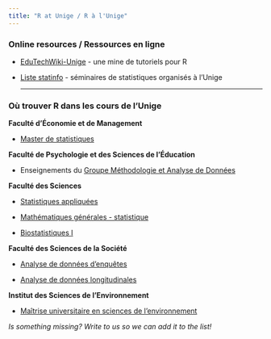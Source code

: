 ```yaml
---
title: "R at Unige / R à l'Unige"
---
```


### Online resources / Ressources en ligne

-   [EduTechWiki-Unige](http://edutechwiki.unige.ch/fr/Tutoriels_R) - une mine de tutoriels pour R

-   [Liste statinfo](https://listes.unige.ch/sympa/info/statinfo) - séminaires de statistiques organisés à l’Unige

    ------------------------------------------------------------------------

### Où trouver R dans les cours de l’Unige

**Faculté d’Économie et de Management**

-   [Master de statistiques](http://www.unige.ch/gsem/rcs/master/program/)

**Faculté de Psychologie et des Sciences de l’Éducation**

-   Enseignements du [Groupe Méthodologie et Analyse de Données](http://www.unige.ch/fapse/mad/services/)

**Faculté des Sciences**

-   [Statistiques appliquées](http://wadme.unige.ch:3149/pls/opprg/w_det_cours.debut?p_code_cours=14B951&p_plan_is=0&p_langue=1&p_frame=N&p_mode=PGC&p_annee=2015&p_suffixe=&p_grtri=)

-   [Mathématiques générales - statistique](http://wadme.unige.ch:3149/pls/opprg/w_det_cours.debut?p_code_cours=11M002&p_plan_is=0&p_langue=1&p_frame=N&p_mode=PGC&p_annee=2015&p_suffixe=&p_grtri=)

-   [Biostatistiques I](http://wadme.unige.ch:3149/pls/opprg/w_det_cours.debut?p_code_cours=11M004&p_plan_is=0&p_langue=1&p_frame=N&p_mode=PGC&p_annee=2015&p_suffixe=&p_grtri=)

**Faculté des Sciences de la Société**

-   [Analyse de données d’enquêtes](http://wadme.unige.ch:3149/pls/opprg/w_det_cours.debut?p_code_cours=T415009&p_plan_is=0&p_langue=1&p_frame=N&p_mode=PGC&p_annee=2015&p_suffixe=&p_grtri=)

-   [Analyse de données longitudinales](http://wadme.unige.ch:3149/pls/opprg/w_det_cours.debut?p_code_cours=T415012&p_plan_is=0&p_langue=1&p_frame=N&p_mode=PGC&p_annee=2015&p_suffixe=&p_grtri=)

**Institut des Sciences de l’Environnement**

-   [Maîtrise universitaire en sciences de l’environnement](http://wadme.unige.ch:3149/pls/opprg/w_rech_cours.result_fac?p_langue=1&p_struct=1&p_annee=2015&p_grtri=6806)

*Is something missing? Write to us so we can add it to the list!*